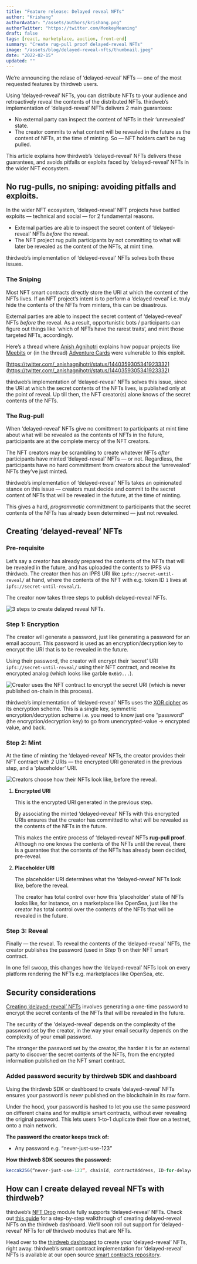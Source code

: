```yaml
---
title: "Feature release: Delayed reveal NFTs"
author: "Krishang"
authorAvatar: "/assets/authors/krishang.png"
authorTwitter: "https://twitter.com/MonkeyMeaning"
draft: false
tags: [react, marketplace, auction, front-end]
summary: "Create rug-pull proof delayed-reveal NFTs"
image: "/assets/blog/delayed-reveal-nfts/thumbnail.jpeg"
date: "2022-02-15"
updated: ""
---
```


We’re announcing the relase of ‘delayed-reveal’ NFTs — one of the most requested features by thirdweb users.

Using ‘delayed-reveal’ NFTs, you can distribute NFTs to your audience and retroactively reveal the contents of the distributed NFTs. thirdweb’s implementation of ‘delayed-reveal’ NFTs delivers 2 main guarantees:

- No external party can inspect the content of NFTs in their ‘unrevealed’ state.
- The creator commits to what content will be revealed in the future as the content of NFTs, at the time of minting. So — NFT holders can’t be rug pulled.

This article explains how thirdweb’s ‘delayed-reveal’ NFTs delivers these guarantees, and avoids pitfalls or exploits faced by ‘delayed-reveal’ NFTs in the wider NFT ecosystem.

## No rug-pulls, no sniping: avoiding pitfalls and exploits.

In the wider NFT ecosystem, ‘delayed-reveal’ NFT projects have battled exploits — technical and social — for 2 fundamental reasons.

- External parties are able to inspect the secret content of ‘delayed-reveal’ NFTs *before* the reveal.
- The NFT project rug pulls participants by not committing to what will later be revealed as the content of the NFTs, at mint time.

thirdweb’s implementation of ‘delayed-reveal’ NFTs solves both these issues.

### The Sniping

Most NFT smart contracts directly store the URI at which the content of the NFTs lives. If an NFT project’s intent is to perform a ‘delayed reveal’ i.e. truly hide the contents of the NFTs from minters, this can be disastrous.

External parties are able to inspect the secret content of ‘delayed-reveal’ NFTs *before* the reveal. As a result, opportunistic bots / participants can figure out things like ‘which of NFTs have the rarest traits’, and mint those targeted NFTs, accordingly.

Here’s a thread where [Anish Agnihotri](https://twitter.com/_anishagnihotri) explains how popuar projects like [Meebits](https://meebits.larvalabs.com/) or (in the thread) [Adventure Cards](https://0xadventures.com/) were vulnerable to this exploit.

[https://twitter.com/_anishagnihotri/status/1440359305341923332](https://twitter.com/_anishagnihotri/status/1440359305341923332)

thirdweb’s implementation of ‘delayed-reveal’ NFTs solves this issue, since the URI at which the secret contents of the NFTs lives, is published only at the point of reveal. Up till then, the NFT creator(s) alone knows of the secret contents of the NFTs.

### The Rug-pull

When ‘delayed-reveal’ NFTs give no comittment to participants at mint time about what will be revealed as the contents of NFTs in the future, participants are at the complete mercy of the NFT creators.

The NFT creators may be scrambling to create whatever NFTs *after* participants have minted ‘delayed-reveal’ NFTs — or not. Regardless, the participants have no hard committment from creators about the ‘unrevealed’ NFTs they’ve just minted.

thirdweb’s implementation of ‘delayed-reveal’ NFTs takes an opinionated stance on this issue — creators must decide and commit to the secret content of NFTs that will be revealed in the future, at the time of minting.

This gives a hard, *programmatic* committment to participants that the secret contents of the NFTs has already been determined — just not revealed.

## Creating ‘delayed-reveal’ NFTs

### Pre-requisite

Let’s say a creator has already prepared the contents of the NFTs that will be revealed in the future, and has uploaded the contents to IPFS via thirdweb. The creator then has an IPFS URI like `ipfs://secret-until-reveal/` at hand, where the contents of the NFT with e.g. token ID `1` lives at `ipfs://secret-until-reveal/1`.

The creator now takes three steps to publish delayed-reveal NFTs.

![3 steps to create delayed reveal NFTs.](/assets/blog/delayed-reveal-nfts/tw-blog-pic-1.png)

### Step 1: Encryption

The creator will generate a password, just like generating a password for an email account. This password is used as an encryption/decryption key to encrypt the URI that is to be revealed in the future.

Using their password, the creator will encrypt their ‘secret’ URI `ipfs://secret-until-reveal/` using their NFT contract, and receive its encrypted analog (which looks like garble `0x6b9...`).

![Creator uses the NFT contract to encrypt the secret URI (which is never published on-chain in this process).](/assets/blog/delayed-reveal-nfts/tw-blog-pic-2.png)

thirdweb’s implementation of ‘delayed-reveal’ NFTs uses the [XOR cipher](https://en.wikipedia.org/wiki/XOR_cipher) as its encryption scheme. This is a single key, symmetric encryption/decryption scheme i.e. you need to know just one “password” (the encryption/decryption key) to go from unencrypted-value → encrypted value, and back.

### Step 2: Mint

At the time of minting the ‘delayed-reveal’ NFTs, the creator provides their NFT contract with *2* URIs — the encrypted URI generated in the previous step, and a ‘placeholder’ URI.

![Creators choose how their NFTs look like, before the reveal.](/assets/blog/delayed-reveal-nfts/te-blog-pic-3.png)

1. **Encrypted URI**
    
    This is the encrypted URI generated in the previous step. 
    
    By associating the minted ‘delayed-reveal’ NFTs with this encrypted URIs ensures that the creator has committed to what will be revealed as the contents of the NFTs in the future.
    
    This makes the entire process of ‘delayed-reveal’ NFTs **rug-pull proof**. Although no one knows the contents of the NFTs until the reveal, there is a guarantee that the contents of the NFTs has already been decided, pre-reveal.
    
2. **Placeholder URI**
    
    The placeholder URI determines what the ‘delayed-reveal’ NFTs look like, before the reveal. 
    
    The creator has total control over how this ‘placeholder’ state of NFTs looks like, for instance, on a marketplace like OpenSea, just like the creator has total control over the contents of the NFTs that will be revealed in the future.
    

### Step 3: Reveal

Finally — the reveal. To reveal the contents of the ‘delayed-reveal’ NFTs, the creator publishes the password (used in S*tep 1*) on their NFT smart contract.

In one fell swoop, this changes how the ‘delayed-reveal’ NFTs look on every platform rendering the NFTs e.g. marketplaces like OpenSea, etc.

## Security considerations

[Creating ‘delayed-reveal’ NFTs](/delayed-reveal-nfts#step-1-encryption) involves generating a one-time password to encrypt the secret contents of the NFTs that will be revealed in the future.

The security of the 'delayed-reveal' depends on the complexity of the password set by the creator, in the way your email security depends on the complexity of your email password.

The stronger the password set by the creator, the harder it is for an external party to discover the secret contents of the NFTs, from the encrypted information published on the NFT smart contract.

### Added password security by thirdweb SDK and dashboard

Using the thirdweb SDK or dashboard to create ‘delayed-reveal’ NFTs ensures your password is *never* published on the blockchain in its raw form.

Under the hood, your password is hashed to let you use the same password on different chains and for multiple smart contracts, without ever revealing the original password. This lets users 1-to-1 duplicate their flow on a testnet, onto a main network.

**The password the creator keeps track of:**

- Any password e.g. “never-just-use-123”

**How thirdweb SDK secures the password:**

```javascript
keccak256(“never-just-use-123”, chainId, contractAddress, ID-for-delayed-reveal-NFTs)
```

## How can I create delayed reveal NFTs with thirdweb?

thirdweb’s [NFT Drop](https://portal.thirdweb.com/guides/nft-drop) module fully supports ‘delayed-reveal’ NFTs. Check out [this guide](https://portal.thirdweb.com/guides/nft-drop-with-delayed-reveal) for a step-by-step walkthrough of creating delayed-reveal NFTs on the thirdweb dashboard. We’ll soon roll out support for ‘delayed-reveal’ NFTs for *all* thirdweb modules that are NFTs.

Head over to the [thirdweb dashboard](http://thirdweb.com/dashboard) to create your ‘delayed-reveal’ NFTs, right away. thirdweb’s smart contract implementation for ‘delayed-reveal’ NFTs is available at our open source [smart contracts repository](https://github.com/nftlabs/nftlabs-protocols/blob/main/contracts/lazy_mint/ERC721/LazyMintERC721.sol).
